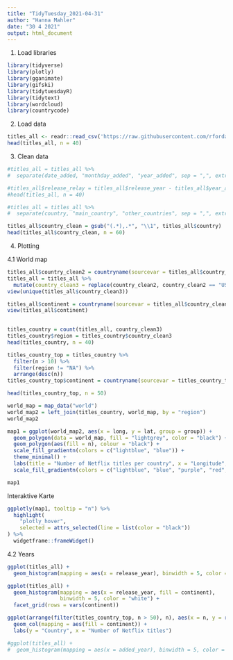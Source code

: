 ```yaml
---
title: "TidyTuesday_2021-04-31"
author: "Hanna Mahler"
date: "30 4 2021"
output: html_document
---
```


1. Load libraries
```r
library(tidyverse)
library(plotly)
library(gganimate)
library(gifski)
library(tidytuesdayR)
library(tidytext)
library(wordcloud)
library(countrycode)
```


2. Load data
```r
titles_all <- readr::read_csv('https://raw.githubusercontent.com/rfordatascience/tidytuesday/master/data/2021/2021-04-20/netflix_titles.csv')
head(titles_all, n = 40)
```

3. Clean data
```r
#titles_all = titles_all %>%
#  separate(date_added, "monthday_added", "year_added", sep = ",", extra = "drop")

#titles_all$release_relay = titles_all$release_year - titles_all$year_added
#head(titles_all, n = 40)

#titles_all = titles_all %>%
#  separate(country, "main_country", "other_countries", sep = ",", extra = "drop", fill = "right")

titles_all$country_clean = gsub("(.*),.*", "\\1", titles_all$country)
head(titles_all$country_clean, n = 60)
```

4. Plotting

4.1 World map
```r

titles_all$country_clean2 = countryname(sourcevar = titles_all$country_clean, destination = "cldr.short.en", warn = FALSE)
titles_all = titles_all %>%
  mutate(country_clean3 = replace(country_clean2, country_clean2 == "US", "USA"))
view(unique(titles_all$country_clean3))

titles_all$continent = countryname(sourcevar = titles_all$country_clean, destination = "continent", warn = FALSE)
view(titles_all$continent)

  
titles_country = count(titles_all, country_clean3)
titles_country$region = titles_country$country_clean3
head(titles_country, n = 40)

titles_country_top = titles_country %>%
  filter(n > 10) %>%
  filter(region != "NA") %>%
  arrange(desc(n))
titles_country_top$continent = countryname(sourcevar = titles_country_top$region, destination = "continent", warn = FALSE)

head(titles_country_top, n = 50)

world_map = map_data("world")
world_map2 = left_join(titles_country, world_map, by = "region")
world_map2

map1 = ggplot(world_map2, aes(x = long, y = lat, group = group)) + 
  geom_polygon(data = world_map, fill = "lightgrey", color = "black") +
  geom_polygon(aes(fill = n), colour = "black") + 
  scale_fill_gradientn(colors = c("lightblue", "blue")) +
  theme_minimal() + 
  labs(title = "Number of Netflix titles per country", x = "Longitude", y = "Latitude") +
  scale_fill_gradientn(colors = c("lightblue", "blue", "purple", "red", "darkred"))

map1
```
Interaktive Karte
```r
ggplotly(map1, tooltip = "n") %>%
  highlight(
    "plotly_hover",
    selected = attrs_selected(line = list(color = "black"))
) %>%
  widgetframe::frameWidget()
```


4.2 Years
```r
ggplot(titles_all) +
  geom_histogram(mapping = aes(x = release_year), binwidth = 5, color = "white")
```


```r
ggplot(titles_all) +
  geom_histogram(mapping = aes(x = release_year, fill = continent), 
                 binwidth = 5, color = "white") + 
  facet_grid(rows = vars(continent))
```


```r
ggplot(arrange(filter(titles_country_top, n > 50), n), aes(x = n, y = reorder(region, n))) +
  geom_col(mapping = aes(fill = continent)) +
  labs(y = "Country", x = "Number of Netflix titles")
```




```r
#ggplot(titles_all) +
#  geom_histogram(mapping = aes(x = added_year), binwidth = 5, color = "white")
```

